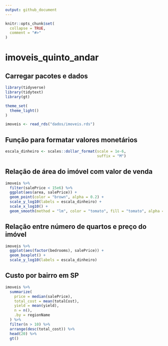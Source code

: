 ```yaml
---
output: github_document
---
```


<!-- README.md is generated from README.Rmd. Please edit that file -->

```r
knitr::opts_chunk$set(
  collapse = TRUE,
  comment = "#>"
)
```

# imoveis_quinto_andar

## Carregar pacotes e dados 
```r
library(tidyverse)
library(tidytext)
library(gt)

theme_set(
  theme_light()
)

imoveis <- read_rds("dados/imoveis.rds")

```

## Função para formatar valores monetários

```r
escala_dinheiro <- scales::dollar_format(scale = 1e-6,
                                         suffix = "M")

```

## Relação de área do imóvel com valor de venda  

```r
imoveis %>% 
  filter(salePrice < 15e6) %>% 
  ggplot(aes(area, salePrice)) +
  geom_point(color = "brown", alpha = 0.2) +
  scale_y_log10(labels = escala_dinheiro) +
  scale_x_log10() +
  geom_smooth(method = "lm", color = "tomato", fill = "tomato", alpha = 0.2) 
```

## Relação entre número de quartos e preço do imóvel  

```r
imoveis %>% 
  ggplot(aes(factor(bedrooms), salePrice)) +
  geom_boxplot() +
  scale_y_log10(labels = escala_dinheiro)
```

## Custo por bairro em SP

```r
imoveis %>% 
  summarize(
    price = median(salePrice),
    total_cost = mean(totalCost),
    yield = mean(yield),
    n = n(),
    .by = regionName
  ) %>% 
  filter(n > 10) %>% 
  arrange(desc(total_cost)) %>% 
  head(20) %>% 
  gt() 
  
```






